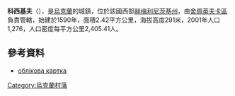 {{coord|49|58|43|N|27|7|53|E|scale:30000|display=title}}

'''科西基夫'''（{{lang-uk|Коськів}}），是[[烏克蘭|烏克蘭]]的城鎮，位於該國西部[[赫梅利尼茨基州|赫梅利尼茨基州]]，由[[舍佩蒂夫卡區|舍佩蒂夫卡區]]負責管轄，始建於1590年，面積2.42平方公里，海拔高度291米，2001年人口1,276，人口密度每平方公里2,405.41人。

==參考資料==
*[http://gska2.rada.gov.ua/pls/z7502/A005?rdat1=11.04.2015&rf7571=37213 облікова картка]{{dead link|date=2018年4月 |bot=InternetArchiveBot |fix-attempted=yes }}

{{Ukraine-geo-stub}}
[[Category:烏克蘭村落|Category:烏克蘭村落]]